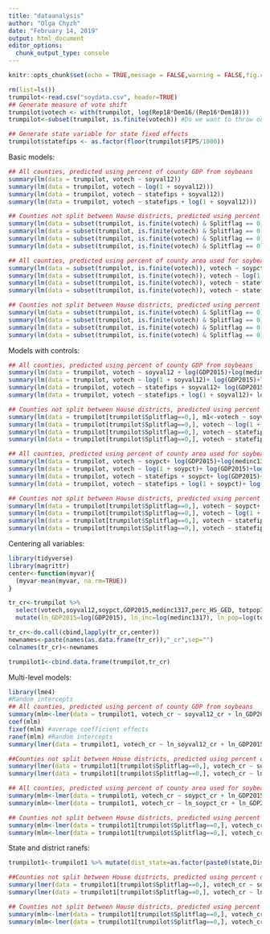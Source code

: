 ```yaml
---
title: "dataanalysis"
author: "Olga Chyzh"
date: "February 14, 2019"
output: html_document
editor_options: 
  chunk_output_type: console
---
```

```r
knitr::opts_chunk$set(echo = TRUE,message = FALSE,warning = FALSE,fig.cap = "...")
```

```r
rm(list=ls())
trumpilot<-read.csv("soydata.csv", header=TRUE)
## Generate measure of vote shift
trumpilot$votech <- with(trumpilot, log(Rep18*Dem16/(Rep16*Dem18)))
trumpilot<-subset(trumpilot, is.finite(votech)) #Do we want to throw out all cases in which a major party candidate ran unopposed by the other major party candidate?

## Generate state variable for state fixed effects
trumpilot$statefips <- as.factor(floor(trumpilot$FIPS/1000))

```

Basic models:
```r



## All counties, predicted using percent of county GDP from soybeans
summary(lm(data = trumpilot, votech ~ soyval12))
summary(lm(data = trumpilot, votech ~ log(1 + soyval12)))
summary(lm(data = trumpilot, votech ~ statefips + soyval12))
summary(lm(data = trumpilot, votech ~ statefips + log(1 + soyval12)))

## Counties not split between House districts, predicted using percent of county GDP from soybeans
summary(lm(data = subset(trumpilot, is.finite(votech) & Splitflag == 0), votech ~ soyval12))
summary(lm(data = subset(trumpilot, is.finite(votech) & Splitflag == 0), votech ~ log(1 + soyval12)))
summary(lm(data = subset(trumpilot, is.finite(votech) & Splitflag == 0), votech ~ statefips + soyval12))
summary(lm(data = subset(trumpilot, is.finite(votech) & Splitflag == 0), votech ~ statefips + log(1 + soyval12)))

## All counties, predicted using percent of county area used for soybean planting
summary(lm(data = subset(trumpilot, is.finite(votech)), votech ~ soypct))
summary(lm(data = subset(trumpilot, is.finite(votech)), votech ~ log(1 + soypct)))
summary(lm(data = subset(trumpilot, is.finite(votech)), votech ~ statefips + soypct))
summary(lm(data = subset(trumpilot, is.finite(votech)), votech ~ statefips + log(1 + soypct)))

## Counties not split between House districts, predicted using percent of county area used for soybean planting
summary(lm(data = subset(trumpilot, is.finite(votech) & Splitflag == 0), votech ~ soypct))
summary(lm(data = subset(trumpilot, is.finite(votech) & Splitflag == 0), votech ~ log(1 + soypct)))
summary(lm(data = subset(trumpilot, is.finite(votech) & Splitflag == 0), votech ~ statefips + soypct))
summary(lm(data = subset(trumpilot, is.finite(votech) & Splitflag == 0), votech ~ statefips + log(1 + soypct)))

```

Models with controls:
```r
## All counties, predicted using percent of county GDP from soybeans
summary(lm(data = trumpilot, votech ~ soyval12 + log(GDP2015)+log(medinc1317)+perc_HS_GED+log(totpop1317)+urb2010+perclatino1317+trumpmarg))
summary(lm(data = trumpilot, votech ~ log(1 + soyval12)+ log(GDP2015)+log(medinc1317)+perc_HS_GED+log(totpop1317)+urb2010+perclatino1317+trumpmarg))
summary(lm(data = trumpilot, votech ~ statefips + soyval12+ log(GDP2015)+log(medinc1317)+perc_HS_GED+log(totpop1317)+urb2010+perclatino1317+trumpmarg))
summary(lm(data = trumpilot, votech ~ statefips + log(1 + soyval12)+ log(GDP2015)+log(medinc1317)+perc_HS_GED+log(totpop1317)+urb2010+perclatino1317+trumpmarg))

## Counties not split between House districts, predicted using percent of county GDP from soybeans
summary(lm(data = trumpilot[trumpilot$Splitflag==0,], m1<-votech ~ soyval12 + log(GDP2015)+log(medinc1317)+perc_HS_GED+log(totpop1317)+urb2010+perclatino1317+trumpmarg))
summary(lm(data = trumpilot[trumpilot$Splitflag==0,], votech ~ log(1 + soyval12)+ log(GDP2015)+log(medinc1317)+perc_HS_GED+log(totpop1317)+urb2010+perclatino1317+trumpmarg))
summary(lm(data = trumpilot[trumpilot$Splitflag==0,], votech ~ statefips + soyval12+ log(GDP2015)+log(medinc1317)+perc_HS_GED+log(totpop1317)+urb2010+perclatino1317+trumpmarg))
summary(lm(data = trumpilot[trumpilot$Splitflag==0,], votech ~ statefips + log(1 + soyval12)+ log(GDP2015)+log(medinc1317)+perc_HS_GED+log(totpop1317)+urb2010+perclatino1317+trumpmarg))

## All counties, predicted using percent of county area used for soybean planting
summary(lm(data = trumpilot, votech ~ soypct+ log(GDP2015)+log(medinc1317)+perc_HS_GED+log(totpop1317)+urb2010+perclatino1317+trumpmarg))
summary(lm(data = trumpilot, votech ~ log(1 + soypct)+ log(GDP2015)+log(medinc1317)+perc_HS_GED+log(totpop1317)+urb2010+perclatino1317+trumpmarg))
summary(lm(data = trumpilot, votech ~ statefips + soypct+ log(GDP2015)+log(medinc1317)+perc_HS_GED+log(totpop1317)+urb2010+perclatino1317+trumpmarg))
summary(lm(data = trumpilot, votech ~ statefips + log(1 + soypct)+ log(GDP2015)+log(medinc1317)+perc_HS_GED+log(totpop1317)+urb2010+perclatino1317+trumpmarg))

## Counties not split between House districts, predicted using percent of county area used for soybean planting
summary(lm(data = trumpilot[trumpilot$Splitflag==0,], votech ~ soypct+ log(GDP2015)+log(medinc1317)+perc_HS_GED+log(totpop1317)+urb2010+perclatino1317+trumpmarg))
summary(lm(data = trumpilot[trumpilot$Splitflag==0,], votech ~ log(1 + soypct)+ log(GDP2015)+log(medinc1317)+perc_HS_GED+log(totpop1317)+urb2010+perclatino1317+trumpmarg))
summary(lm(data = trumpilot[trumpilot$Splitflag==0,], votech ~ statefips + soypct+ log(GDP2015)+log(medinc1317)+perc_HS_GED+log(totpop1317)+urb2010+perclatino1317+trumpmarg))
summary(lm(data = trumpilot[trumpilot$Splitflag==0,], votech ~ statefips + log(1 + soypct)+ log(GDP2015)+log(medinc1317)+perc_HS_GED+log(totpop1317)+urb2010+perclatino1317+trumpmarg))


```

Centering all variables:
```r
library(tidyverse)
library(magrittr)
center<-function(myvar){
  (myvar-mean(myvar, na.rm=TRUE))
}

tr_cr<-trumpilot %>% 
  select(votech,soyval12,soypct,GDP2015,medinc1317,perc_HS_GED, totpop1317,urb2010,perclatino1317,trumpmarg)  %>% 
  mutate(ln_GDP2015=log(GDP2015), ln_inc=log(medinc1317), ln_pop=log(totpop1317), ln_soyval12=log(soyval12+1), ln_soypct=log(soypct+1)) 

tr_cr<-do.call(cbind,lapply(tr_cr,center))
newnames<-paste(names(as.data.frame(tr_cr)),"_cr",sep="")
colnames(tr_cr)<-newnames

trumpilot1<-cbind.data.frame(trumpilot,tr_cr)

```


Multi-level models:
```r
library(lme4)
#Random intercepts
## All counties, predicted using percent of county GDP from soybeans
summary(mlm<-lmer(data = trumpilot1, votech_cr ~ soyval12_cr + ln_GDP2015_cr+ln_inc_cr+perc_HS_GED_cr+totpop1317_cr+urb2010_cr+perclatino1317_cr+trumpmarg_cr + (1 | statefips)))
coef(mlm)
fixef(mlm) #average coefficient effects
ranef(mlm) #Random intercepts
summary(lmer(data = trumpilot1, votech_cr ~ ln_soyval12_cr + ln_GDP2015_cr+ln_inc_cr+perc_HS_GED_cr+totpop1317_cr+urb2010_cr+perclatino1317_cr+trumpmarg_cr + (1 | statefips)))

##Counties not split between House districts, predicted using percent of county GDP from soybeans
summary(lmer(data = trumpilot1[trumpilot$Splitflag==0,], votech_cr ~ soyval12_cr + ln_GDP2015_cr+ln_inc_cr+perc_HS_GED_cr+totpop1317_cr+urb2010_cr+perclatino1317_cr+trumpmarg_cr + (1 | statefips)))
summary(lmer(data = trumpilot1[trumpilot$Splitflag==0,], votech_cr ~ ln_soyval12_cr +ln_GDP2015_cr+ln_inc_cr+perc_HS_GED_cr+totpop1317_cr+urb2010_cr+perclatino1317_cr+trumpmarg_cr + (1 | statefips)))

## All counties, predicted using percent of county area used for soybean planting
summary(mlm<-lmer(data = trumpilot1, votech_cr ~ soypct_cr + ln_GDP2015_cr+ln_inc_cr+perc_HS_GED_cr+totpop1317_cr+urb2010_cr+perclatino1317_cr+trumpmarg_cr + (1 | statefips)))
summary(mlm<-lmer(data = trumpilot1, votech_cr ~ ln_soypct_cr + ln_GDP2015_cr+ln_inc_cr+perc_HS_GED_cr+totpop1317_cr+urb2010_cr+perclatino1317_cr+trumpmarg_cr + (1 | statefips)))

## Counties not split between House districts, predicted using percent of county area used for soybean planting
summary(mlm<-lmer(data = trumpilot1[trumpilot$Splitflag==0,], votech_cr ~ soypct_cr + ln_GDP2015_cr+ln_inc_cr+totpop1317_cr+urb2010_cr+perclatino1317_cr+trumpmarg_cr + (1 | statefips)))
summary(mlm<-lmer(data = trumpilot1[trumpilot$Splitflag==0,], votech_cr ~ ln_soypct_cr + ln_GDP2015_cr+ln_inc_cr+totpop1317_cr+urb2010_cr+perclatino1317_cr+trumpmarg_cr + (1 | statefips)))

```

State and district ranefs:
```r
trumpilot1<-trumpilot1 %>% mutate(dist_state=as.factor(paste0(state,Dist)))

##Counties not split between House districts, predicted using percent of county GDP from soybeans
summary(lmer(data = trumpilot1[trumpilot$Splitflag==0,], votech_cr ~ soyval12_cr + ln_GDP2015_cr+ln_inc_cr+perc_HS_GED_cr+totpop1317_cr+urb2010_cr+perclatino1317_cr+trumpmarg_cr + (1 | statefips)+ (1 | dist_state)))
summary(lmer(data = trumpilot1[trumpilot$Splitflag==0,], votech_cr ~ ln_soyval12_cr +ln_GDP2015_cr+ln_inc_cr+perc_HS_GED_cr+totpop1317_cr+urb2010_cr+perclatino1317_cr+trumpmarg_cr + (1 | statefips)+ (1 | dist_state)))

## Counties not split between House districts, predicted using percent of county area used for soybean planting
summary(mlm<-lmer(data = trumpilot1[trumpilot$Splitflag==0,], votech_cr ~ soypct_cr + ln_GDP2015_cr+ln_inc_cr+totpop1317_cr+urb2010_cr+perclatino1317_cr+trumpmarg_cr + (1 | dist_state)))
summary(mlm<-lmer(data = trumpilot1[trumpilot$Splitflag==0,], votech_cr ~ ln_soypct_cr + ln_GDP2015_cr+ln_inc_cr+totpop1317_cr+urb2010_cr+perclatino1317_cr+trumpmarg_cr + (1 | dist_state)))

```


